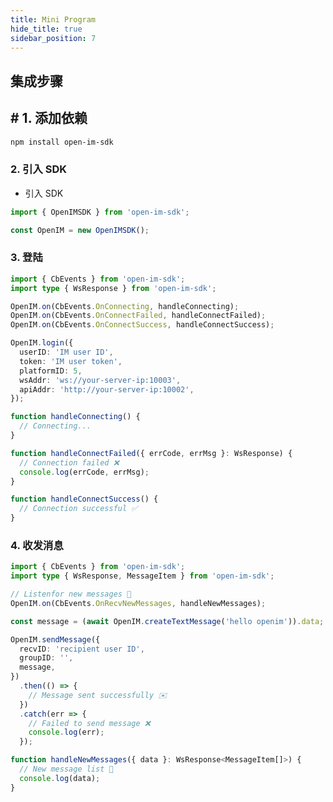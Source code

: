 ```yaml
---
title: Mini Program
hide_title: true
sidebar_position: 7
---
```


## 集成步骤

## # 1. 添加依赖

```bash
npm install open-im-sdk
```

### 2. 引入 SDK

- 引入 SDK

```ts
import { OpenIMSDK } from 'open-im-sdk';

const OpenIM = new OpenIMSDK();
```

### 3. 登陆

```typescript
import { CbEvents } from 'open-im-sdk';
import type { WsResponse } from 'open-im-sdk';

OpenIM.on(CbEvents.OnConnecting, handleConnecting);
OpenIM.on(CbEvents.OnConnectFailed, handleConnectFailed);
OpenIM.on(CbEvents.OnConnectSuccess, handleConnectSuccess);

OpenIM.login({
  userID: 'IM user ID',
  token: 'IM user token',
  platformID: 5,
  wsAddr: 'ws://your-server-ip:10003',
  apiAddr: 'http://your-server-ip:10002',
});

function handleConnecting() {
  // Connecting...
}

function handleConnectFailed({ errCode, errMsg }: WsResponse) {
  // Connection failed ❌
  console.log(errCode, errMsg);
}

function handleConnectSuccess() {
  // Connection successful ✅
}
```

### 4. 收发消息

```typescript
import { CbEvents } from 'open-im-sdk';
import type { WsResponse, MessageItem } from 'open-im-sdk';

// Listenfor new messages 📩
OpenIM.on(CbEvents.OnRecvNewMessages, handleNewMessages);

const message = (await OpenIM.createTextMessage('hello openim')).data;

OpenIM.sendMessage({
  recvID: 'recipient user ID',
  groupID: '',
  message,
})
  .then(() => {
    // Message sent successfully ✉️
  })
  .catch(err => {
    // Failed to send message ❌
    console.log(err);
  });

function handleNewMessages({ data }: WsResponse<MessageItem[]>) {
  // New message list 📨
  console.log(data);
}
```
